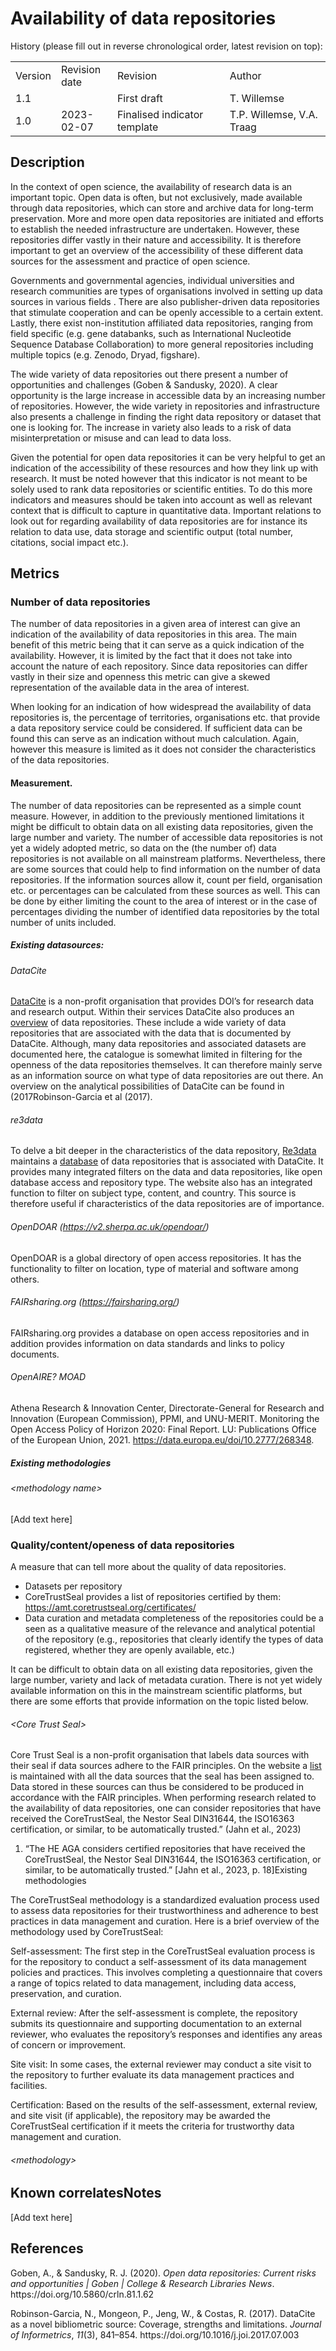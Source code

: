 # Availability of data repositories {#availability-of-data-repositories .unnumbered}

History (please fill out in reverse chronological order, latest revision on top):

|         |               |                              |                           |
|---------|---------------|------------------------------|---------------------------|
| Version | Revision date | Revision                     | Author                    |
| 1.1     |               | First draft                  | T. Willemse               |
| 1.0     | 2023-02-07    | Finalised indicator template | T.P. Willemse, V.A. Traag |

## Description

In the context of open science, the availability of research data is an important topic. Open data is often, but not exclusively, made available through data repositories, which can store and archive data for long-term preservation. More and more open data repositories are initiated and efforts to establish the needed infrastructure are undertaken. However, these repositories differ vastly in their nature and accessibility. It is therefore important to get an overview of the accessibility of these different data sources for the assessment and practice of open science.

Governments and governmental agencies, individual universities and research communities are types of organisations involved in setting up data sources in various fields . There are also publisher-driven data repositories that stimulate cooperation and can be openly accessible to a certain extent. Lastly, there exist non-institution affiliated data repositories, ranging from field specific (e.g. gene databanks, such as International Nucleotide Sequence Database Collaboration) to more general repositories including multiple topics (e.g. Zenodo, Dryad, figshare).

The wide variety of data repositories out there present a number of opportunities and challenges (Goben & Sandusky, 2020). A clear opportunity is the large increase in accessible data by an increasing number of repositories. However, the wide variety in repositories and infrastructure also presents a challenge in finding the right data repository or dataset that one is looking for. The increase in variety also leads to a risk of data misinterpretation or misuse and can lead to data loss.

Given the potential for open data repositories it can be very helpful to get an indication of the accessibility of these resources and how they link up with research. It must be noted however that this indicator is not meant to be solely used to rank data repositories or scientific entities. To do this more indicators and measures should be taken into account as well as relevant context that is difficult to capture in quantitative data. Important relations to look out for regarding availability of data repositories are for instance its relation to data use, data storage and scientific output (total number, citations, social impact etc.).

## Metrics

### Number of data repositories

The number of data repositories in a given area of interest can give an indication of the availability of data repositories in this area. The main benefit of this metric being that it can serve as a quick indication of the availability. However, it is limited by the fact that it does not take into account the nature of each repository. Since data repositories can differ vastly in their size and openness this metric can give a skewed representation of the available data in the area of interest.

When looking for an indication of how widespread the availability of data repositories is, the percentage of territories, organisations etc. that provide a data repository service could be considered. If sufficient data can be found this can serve as an indication without much calculation. Again, however this measure is limited as it does not consider the characteristics of the data repositories.

#### Measurement.

The number of data repositories can be represented as a simple count measure. However, in addition to the previously mentioned limitations it might be difficult to obtain data on all existing data repositories, given the large number and variety. The number of accessible data repositories is not yet a widely adopted metric, so data on the (the number of) data repositories is not available on all mainstream platforms. Nevertheless, there are some sources that could help to find information on the number of data repositories. If the information sources allow it, count per field, organisation etc. or percentages can be calculated from these sources as well. This can be done by either limiting the count to the area of interest or in the case of percentages dividing the number of identified data repositories by the total number of units included.

##### Existing datasources:

###### DataCite

[DataCite](https://datacite.org/value.html) is a non-profit organisation that provides DOI’s for research data and research output. Within their services DataCite also produces an [overview](https://search.datacite.org/repositories) of data repositories. These include a wide variety of data repositories that are associated with the data that is documented by DataCite. Although, many data repositories and associated datasets are documented here, the catalogue is somewhat limited in filtering for the openness of the data repositories themselves. It can therefore mainly serve as an information source on what type of data repositories are out there. An overview on the analytical possibilities of DataCite can be found in (2017Robinson-Garcia et al (2017).

###### re3data

To delve a bit deeper in the characteristics of the data repository, [Re3data](https://www.re3data.org/) maintains a [database](https://www.re3data.org/search?query=&contentTypes%5b%5d=Databases) of data repositories that is associated with DataCite. It provides many integrated filters on the data and data repositories, like open database access and repository type. The website also has an integrated function to filter on subject type, content, and country. This source is therefore useful if characteristics of the data repositories are of importance.

###### OpenDOAR (<https://v2.sherpa.ac.uk/opendoar/>)

OpenDOAR is a global directory of open access repositories. It has the functionality to filter on location, type of material and software among others.

###### FAIRsharing.org (<https://fairsharing.org/>)

FAIRsharing.org provides a database on open access repositories and in addition provides information on data standards and links to policy documents.

###### OpenAIRE? MOAD

Athena Research & Innovation Center, Directorate-General for Research and Innovation (European Commission), PPMI, and UNU-MERIT. Monitoring the Open Access Policy of Horizon 2020: Final Report. LU: Publications Office of the European Union, 2021. <https://data.europa.eu/doi/10.2777/268348>.

##### Existing methodologies

###### &lt;methodology name&gt;

\[Add text here\]

### Quality/content/openess of data repositories

A measure that can tell more about the quality of data repositories.

-   Datasets per repository
-   []{#_Hlk130734965}CoreTrustSeal provides a list of repositories certified by them: <https://amt.coretrustseal.org/certificates/>
-   Data curation and metadata completeness of the repositories could be a seen as a qualitative measure of the relevance and analytical potential of the repository (e.g., repositories that clearly identify the types of data registered, whether they are openly available, etc.)

It can be difficult to obtain data on all existing data repositories, given the large number, variety and lack of metadata curation. There is not yet widely available information on this in the mainstream scientific platforms, but there are some efforts that provide information on the topic listed below.

###### &lt;Core Trust Seal&gt;

Core Trust Seal is a non-profit organisation that labels data sources with their seal if data sources adhere to the FAIR principles. On the website a [list](https://amt.coretrustseal.org/certificates/) is maintained with all the data sources that the seal has been assigned to. Data stored in these sources can thus be considered to be produced in accordance with the FAIR principles. When performing research related to the availability of data repositories, one can consider repositories that have received the CoreTrustSeal, the Nestor Seal DIN31644, the ISO16363 certification, or similar, to be automatically trusted.” (Jahn et al., 2023)

1.  “The HE AGA considers certified repositories that have received the CoreTrustSeal, the Nestor Seal DIN31644, the ISO16363 certification, or similar, to be automatically trusted.” \[Jahn et al., 2023, p. 18\]Existing methodologies

The CoreTrustSeal methodology is a standardized evaluation process used to assess data repositories for their trustworthiness and adherence to best practices in data management and curation. Here is a brief overview of the methodology used by CoreTrustSeal:

Self-assessment: The first step in the CoreTrustSeal evaluation process is for the repository to conduct a self-assessment of its data management policies and practices. This involves completing a questionnaire that covers a range of topics related to data management, including data access, preservation, and curation.

External review: After the self-assessment is complete, the repository submits its questionnaire and supporting documentation to an external reviewer, who evaluates the repository's responses and identifies any areas of concern or improvement.

Site visit: In some cases, the external reviewer may conduct a site visit to the repository to further evaluate its data management practices and facilities.

Certification: Based on the results of the self-assessment, external review, and site visit (if applicable), the repository may be awarded the CoreTrustSeal certification if it meets the criteria for trustworthy data management and curation.

###### &lt;methodology&gt;

## Known correlatesNotes

\[Add text here\]

## References

Goben, A., & Sandusky, R. J. (2020). *Open data repositories: Current risks and opportunities \| Goben \| College & Research Libraries News*. https://doi.org/10.5860/crln.81.1.62

Robinson-Garcia, N., Mongeon, P., Jeng, W., & Costas, R. (2017). DataCite as a novel bibliometric source: Coverage, strengths and limitations. *Journal of Informetrics*, *11*(3), 841–854. https://doi.org/10.1016/j.joi.2017.07.003
